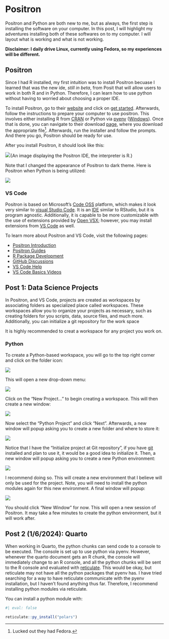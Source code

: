 # Positron

Positron and Python are both new to me, but as always, the first step is installing the software on your computer. In this post, I will highlight my adventures installing both of these softwares on to my computer. I will layout what is working and what is not working. 

**Disclaimer: I daily drive Linux, currently using Fedora, so my experiences will be different.**

## Positron

Since I had R installed, my first intuition was to install Positron becuase I learned that was the new ide, *still in beta*, from Posit that will allow users to work in both R and in Python. Therefore, I can learn how to use python without having to worried about choosing a proper IDE. 

To install Positron, go to their [website](https://positron.posit.co) and click on [get started](https://positron.posit.co/start.html). Afterwards, follow the instructions to prepare your computer to use positron. This involves either installing R from [CRAN](https://cloud.r-project.org/) or Python via [pyenv](https://github.com/pyenv/pyenv) ([Windows](https://github.com/pyenv-win/pyenv-win)). Once that is done, you can navigate to their download [page](https://positron.posit.co/download.html), where you download the appropriate file^[Lucked out they had Fedora.]. Afterwards, run the installer and follow the prompts. And there you go, Positron should be ready for use.

After you install Positron, it should look like this:

![](img/Screenshot%20From%202024-12-26%2014-35-49.png){An image displaying the Positron IDE, the interpreter is R.}

Note that I changed the appearance of Positron to dark theme. Here is Positron when Python is being utilized:

![](img/Screenshot%20From%202024-12-26%2014-36-00.png){fig-alt="An image displaying the Positron IDE, the interpreter is Python."}


### VS Code

Positron is based on Microsoft's [Code OSS](https://github.com/microsoft/vscode) platform, which makes it look very similar to [visual Studio Code](https://code.visualstudio.com/). It is an [IDE](https://en.wikipedia.org/wiki/Integrated_development_environment) similar to RStudio, but it is program agnostic. Additionally, it is capable to be more customizable with the use of extensions provided by [Open VSX](https://open-vsx.org/); however, you may install extensions from [VS Code](https://marketplace.visualstudio.com/vscode) as well.

To learn more about Positron and VS Code, visit the following pages:

  - [Positron Introduction](https://youtu.be/8uRcB34Hhsw?si=ZbycZdtjZ_cvnOJv)
  - [Positron Guides](https://positron.posit.co/add-to-path.html)
  - [R Package Development](https://blog.stephenturner.us/p/r-package-development-in-positron)
  - [GitHub Discussions](https://github.com/posit-dev/positron/discussions)
  - [VS Code Help](https://code.visualstudio.com/docs/introvideos/basics)
  - [VS Code Basics Videos](https://code.visualstudio.com/docs/getstarted/introvideos)


## Post 1: Data Science Projects


In Positron, and VS Code, projects are created as workspaces by associating folders as specialized place called workspaces. These workspaces allow you to organize your projects as necessary, such as creating folders for you scripts, data, source files, and much more. Additionally, you can initialize a git repository for the work space 

It is highly recommended to creat a workspace for any project you work on.

### Python

To create a Python-based workspace, you will go to the top right corner and click on the folder icon:

![](img/Screenshot%20From%202024-12-26%2014-36-21.png)

This will open a new drop-down menu:

![](img/Screenshot%20From%202024-12-26%2014-38-04.png)

Click on the "New Project..." to begin creating a workspace. This will then create a new window:

![](img/Screenshot%20From%202024-12-26%2014-38-21.png)

Now select the "Python Project" and click "Next". Afterwards, a new window will popup asking you to create a new folder and where to store it:

![](img/Screenshot%20From%202024-12-26%2014-38-57.png)

Notice that I have the "Initialize project at Git repository", if you have [git](https://git-scm.com/) installed and plan to use it, it would be a good idea to initialize it. Then, a new window will popup asking you to create a new Python environment:

![](img/Screenshot%20From%202024-12-26%2014-39-29.png)

I recommend doing so. This will create a new environment that I believe will only be used for the project. Note, you will need to install the python modules again for this new environment. A final window will popup:

![](img/Screenshot%20From%202024-12-26%2014-39-50.png)

You should click "New Window" for now. This will open a new session of Positron. It may take a few minutes to create the python environment, but it will work after.

## Post 2 (1/6/2024): Quarto

When working in Quarto, the python chunks can send code to a console to be executed. The console is set up to use python via pyenv. However, whenever the quarto document gets an R chunk, the console will immediately change to an R console, and all the python chunks will be sent to the R console and evaluated with [reticulate](https://rstudio.github.io/reticulate/). This would be okay, but reticulate may not have all the python packages that pyenv has. I have tried searching for a way to have reticulate communicate with the pyenv installation, but I haven't found anything thus far. Therefore, I recommend installing python modules via reticulate.

You can install a python module with:

```r
#| eval: false

reticulate::py_install("polars")
```



